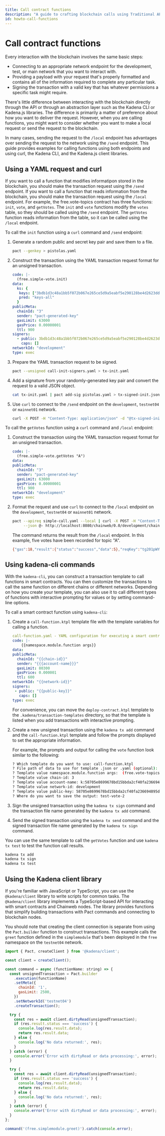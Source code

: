 ```yaml
---
title: Call contract functions
description: "A guide to crafting blockchain calls using Traditional API, Kadena CLI, and Kadena.js"
id: howto-call-functions
---
```


# Call contract functions

Every interaction with the blockchain involves the same basic steps:

- Connecting to an appropriate network endpoint for the development, test, or main network that you want to interact with.
- Providing a payload with your request that's properly formatted and contains all of the information required to complete any particular task.
- Signing the transaction with a valid key that has whatever permissions a specific task might require.

There's little difference between interacting with the blockchain directly through the API or through an abstraction layer such as the Kadena CLI or Kadena.js libraries.
The difference is primarily a matter of preference about how you want to deliver the request.
However, when you are calling functions, you might want to consider whether you want to make a local request or send the request to the blockchain.

In many cases, sending the request to the `/local` endpoint has advantages over sending the request to the network using the `/send` endpoint.
This guide provides examples for calling functions using both endpoints and using curl, the Kadena CLI, and the Kadena.js client libraries.

## Using a YAML request and curl

If you want to call a function that modifies informatipon stored in the blockchain, you should make the transaction request using the `/send` endpoint.
If you want to call a function that reads information from the blockchain, you should make the transaction request using the `/local` endpoint.
For example, the free.vote-topics contract has three functions: `init`, `vote`, and `getVotes`.
The `init` and `vote` functions modify the `votes` table, so they should be called using the `/send` endpoint.
The `getVotes` function reads information from the table, so it can be called using the `/local` endpoint.

To call the `init` function using a `curl` command and `/send` endpoint:

1. Generate a random public and secret key pair and save them to a file.
   
   ```bash
   pact --genkey > pistolas.yaml
   ```

2. Construct the transaction using the YAML transaction request format for an unsigned transaction.

   ```yaml
   code: |-
     (free.simple-vote.init)
   data:
     ks: {
      keys: ["3bdb1d3c48a1bb5f072b067e265ce5d9a5eabf5e290128be4d2623dd559ca698"],
      pred: "keys-all"
     }
   publicMeta:
     chainId: "3"
     sender: "pact-generated-key"
     gasLimit: 63000
     gasPrice: 0.00000001
     ttl: 900
   signers:
     - public: 3bdb1d3c48a1bb5f072b067e265ce5d9a5eabf5e290128be4d2623dd559ca698
       caps: []
   networkId: "development"
   type: exec
   ```

3. Prepare the YAML transaction request to be signed.
   
   ```bash
   pact --unsigned call-init-signers.yaml > tx-init.yaml
   ```

1. Add a signature from your randomly-generated key pair and convert the request to a valid JSON object.

   ```bash
   cat tx-init.yaml | pact add-sig pistolas.yaml > tx-signed-init.json
   ```

1. Use `curl` to connect to the `/send` endpoint on the `development`, `testnet04` or `mainnet01` network.

   ```bash
   curl -X POST -H "Content-Type: application/json" -d "@tx-signed-init.json" http://localhost:8080/chainweb/0.0/development/chain/3/pact/api/v1/send
   ```

To call the `getVotes` function using a `curl` command and `/local` endpoint:

1. Construct the transaction using the YAML transaction request format for an unsigned transaction.

   ```yaml
   code: |-
     (free.simple-vote.getVotes "A")
   data:
   publicMeta:
     chainId: "3"
     sender: "pact-generated-key"
     gasLimit: 63000
     gasPrice: 0.00000001
     ttl: 900
   networkId: "development"
   type: exec
   ```

1. Format the request and use `curl` to connect to the `/local` endpoint on the `development`, `testnet04` or `mainnet01` network.

   ```bash
   pact --apireq simple-call.yaml --local | curl -X POST -H "Content-Type: application/json" \
        --json @- http://localhost:8080/chainweb/0.0/development/chain/3/pact/api/v1/local
   ```

   The command returns the result from the `/local` endpoint.
   In this example, five votes have been recorded for topic "A".
   
   ```bash
   {"gas":18,"result":{"status":"success","data":5},"reqKey":"tg201pWYbHUdh3umkbKEeKyvRjWycBQlZSDcrCwasts",...}
   ```

## Using kadena-cli commands

With the `kadena-cli`, you can construct a transaction template to call functions in smart contracts.
You can then customize the transactions to call the same function on different chains or different networks.
Depending on how you create your template, you can also use it to call different types of functions with interactive prompting for values or by setting command-line options.

To call a smart contract function using `kadena-cli`:

1. Create a `call-function.ktpl` template file with the template variables for calling a function.

   ```yaml
   call-function.yaml - YAML configuration for executing a smart contract function
   code: |-
       {{namespace.module.function args}}
   data:
   publicMeta:
     chainId: "{{chain-id}}"
     sender: "{{{account-name}}}"
     gasLimit: 80300
     gasPrice: 0.000001
     ttl: 600
   networkId: "{{network-id}}"
   signers:
    - public: "{{public-key}}"
      caps: []
   type: exec
   ```

   For convenience, you can move the `deploy-contract.ktpl` template to the `.kadena/transaction-templates` directory, so that the template is listed when you add transactions with interactive prompting.

2. Create a new unsigned transaction using the `kadena tx add` command and the `call-function.ktpl` template and follow the prompts displayed to set the appropriate information.

   For example, the prompts and output for calling the `vote` function look similar to the following:

    ```bash
   ? Which template do you want to use: call-function.ktpl
   ? File path of data to use for template .json or .yaml (optional):
   ? Template value namespace.module.function args:  (free.vote-topics.vote "B")
   ? Template value chain-id: 3
   ? Template value account-name: k:58705e8699678bd15bbda2cf40fa236694895db614aafc82cf1c06c014ca963c
   ? Template value network-id: development
   ? Template value public-key: 58705e8699678bd15bbda2cf40fa236694895db614aafc82cf1c06c014ca963c
   ? Where do you want to save the output: test-vote-2
   ```

3. Sign the unsigned transaction using the `kadena tx sign` command and the transaction file name generated by the `kadena tx add` command.

4. Send the signed transaction using the `kadena tx send` command and the signed transaction file name generated by the `kadena tx sign` command.

You can use the same template to call the `getVotes` function and use `kadena tx test` to test the function call results.

```bash
kadena tx add
kadena tx sign
kadena tx test
```
  
## Using the Kadena client library

If you're familiar with JavaScript or TypeScript, you can use the `@kadena/client` library to write scripts for common tasks. 
The `@kadena/client` library implements a TypeScript-based API for interacting with smart contracts and Chainweb nodes. 
The library provides functions that simplify building transactions with Pact commands and connecting to blockchain nodes.

You should note that creating the client connection is separate from using the `Pact.builder` function to construct transactions.
This example calls the `greet` function defined in the `simplemodule` that's been deployed in the `free` namespace on the `testnet04` network.

```javascript
import { Pact, createClient } from '@kadena/client';

const client = createClient();

const command = async (functionName: string) => {
  const unsignedTransaction = Pact.builder
    .execution(functionName)
    .setMeta({
      chainId: '1',
      gasLimit: 2500,
    })
    .setNetworkId('testnet04')
    .createTransaction();

  try {
    const res = await client.dirtyRead(unsignedTransaction);
    if (res.result.status === 'success') {
      console.log(res.result.data);
      return res.result.data;
    } else {
      console.log('No data returned:', res);
    }
  } catch (error) {
    console.error('Error with dirtyRead or data processing:', error);
  }

  try {
    const res = await client.dirtyRead(unsignedTransaction);
    if (res.result.status === 'success') {
      console.log(res.result.data);
      return res.result.data;
    } else {
      console.log('No data returned:', res);
    }
  } catch (error) {
    console.error('Error with dirtyRead or data processing:', error);
  }
};

command('(free.simplemodule.greet)').catch(console.error);
```
